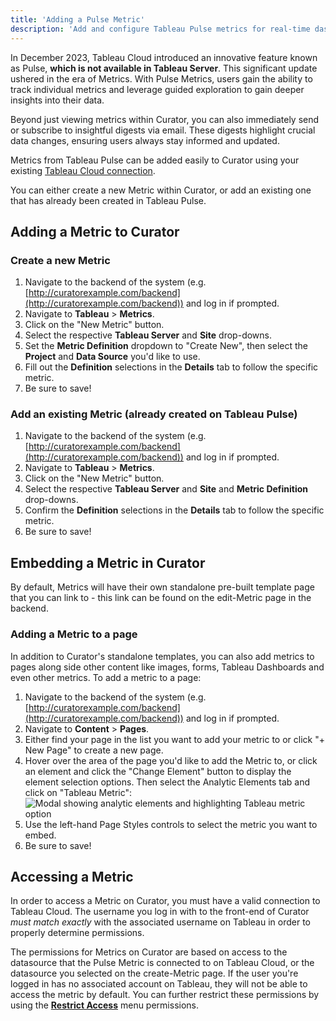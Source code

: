 ```yaml
---
title: 'Adding a Pulse Metric'
description: 'Add and configure Tableau Pulse metrics for real-time dashboard performance monitoring and alerts.'
---
```


In December 2023, Tableau Cloud introduced an innovative feature known as Pulse,
**which is not available in Tableau Server**.
This significant update ushered in the era of Metrics. With Pulse Metrics, users gain the ability to track individual
metrics and leverage guided exploration to gain deeper insights into their data.

Beyond just viewing metrics within Curator, you can also immediately send or subscribe to insightful digests via email.
These digests highlight crucial data changes, ensuring users always stay informed and updated.

Metrics from Tableau Pulse can be added easily to Curator using your existing
[Tableau Cloud connection](https://curator.interworks.com/page/kb/setuptableau-connection/rest-api-integration/1089).

You can either create a new Metric within Curator, or add an existing one that has already been created in Tableau Pulse.

## Adding a Metric to Curator

### Create a new Metric

1. Navigate to the backend of the system (e.g. [http://curatorexample.com/backend](http://curatorexample.com/backend))
and log in if prompted.
2. Navigate to **Tableau** > **Metrics**.
3. Click on the "New Metric" button.
4. Select the respective **Tableau Server** and **Site** drop-downs.
5. Set the **Metric Definition** dropdown to "Create New", then select the **Project** and **Data Source** you'd like to
use.
6. Fill out the **Definition** selections in the **Details** tab to follow the specific metric.
7. Be sure to save!

### Add an existing Metric (already created on Tableau Pulse)

1. Navigate to the backend of the system (e.g. [http://curatorexample.com/backend](http://curatorexample.com/backend))
and log in if prompted.
2. Navigate to **Tableau** > **Metrics**.
3. Click on the "New Metric" button.
4. Select the respective **Tableau Server** and **Site** and **Metric Definition** drop-downs.
5. Confirm the **Definition** selections in the **Details** tab to follow the specific metric.
6. Be sure to save!

## Embedding a Metric in Curator

By default, Metrics will have their own standalone pre-built template page that you can link to - this link can be found
on the edit-Metric page in the backend.

### Adding a Metric to a page

In addition to Curator's standalone templates, you can also add metrics to pages along side other content like images,
forms, Tableau Dashboards and even other metrics.  To add a metric to a page:

1. Navigate to the backend of the system (e.g. [http://curatorexample.com/backend](http://curatorexample.com/backend))
and log in if prompted.
2. Navigate to **Content** > **Pages**.
3. Either find your page in the list you want to add your metric to or click "+ New Page" to create a new page.
4. Hover over the area of the page you'd like to add the Metric to, or click an element and click the "Change Element"
button to display the element selection options.  Then select the Analytic Elements tab and click on "Tableau Metric":
![Modal showing analytic elements and highlighting Tableau metric option](https://curator.interworks.com/file/screenshot-2024-04-10-at-111456am)
5. Use the left-hand Page Styles controls to select the metric you want to embed.
6. Be sure to save!

## Accessing a Metric

In order to access a Metric on Curator, you must have a valid connection to Tableau Cloud.  The username you log in with
to the front-end of Curator _must match exactly_ with the associated username on Tableau in order to properly determine
permissions.

The permissions for Metrics on Curator are based on access to the datasource that the Pulse Metric is connected to on
Tableau Cloud, or the datasource you selected on the create-Metric page. If the user you're logged in has no associated
account on Tableau, they will not be able to access the metric by default.  You can further restrict these permissions
by using the **[Restrict Access](https://curator.interworks.com/page/kb/site-content-design/menus/restrict-access/1505)**
menu permissions.
